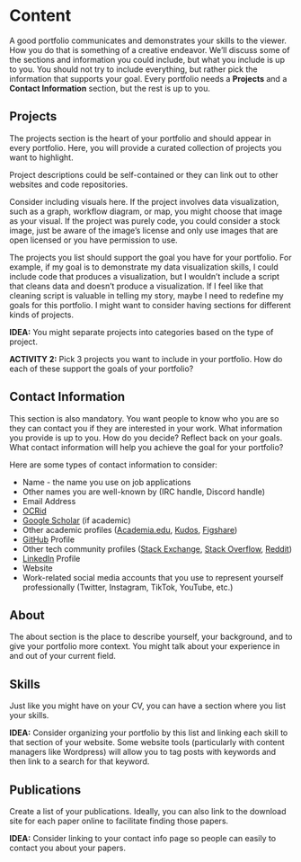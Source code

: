# Content

A good portfolio communicates and demonstrates your skills to the viewer. How you do that is something of a creative endeavor. We'll discuss some of the sections and information you could include, but what you include is up to you. You should not try to include everything, but rather pick the information that supports your goal. Every portfolio needs a **Projects** and a **Contact Information** section, but the rest is up to you.

## Projects
The projects section is the heart of your portfolio and should appear in every portfolio. Here, you will provide a curated collection of projects you want to highlight. 

Project descriptions could be self-contained or they can link out to other websites and code repositories.

Consider including visuals here. If the project involves data visualization, such as a graph, workflow diagram, or map, you might choose that image as your visual. If the project was purely code, you could consider a stock image, just be aware of the image's license and only use images that are open licensed or you have permission to use.

The projects you list should support the goal you have for your portfolio. For example, if my goal is to demonstrate my data visualization skills, I could include code that produces a visualization, but I wouldn't include a script that cleans data and doesn't produce a visualization. If I feel like that cleaning script is valuable in telling my story, maybe I need to redefine my goals for this portfolio. I might want to consider having sections for different kinds of projects.

**IDEA:** You might separate projects into categories based on the type of project.


**ACTIVITY 2:** Pick 3 projects you want to include in your portfolio. How do each of these support the goals of your portfolio?



## Contact Information
This section is also mandatory. You want people to know who you are so they can contact you if they are interested in your work. What information you provide is up to you. How do you decide? Reflect back on your goals. What contact information will help you achieve the goal for your portfolio?

Here are some types of contact information to consider:

* Name - the name you use on job applications 
* Other names you are well-known by (IRC handle, Discord handle)
* Email Address
* [OCRid](https://orcid.org/)
* [Google Scholar](https://scholar.google.com/) (if academic)
* Other academic profiles ([Academia.edu](https://www.academia.edu/), [Kudos](https://www.growkudos.com/), [Figshare](https://figshare.com/))
* [GitHub](https://github.com/) Profile
* Other tech community profiles ([Stack Exchange](https://stackexchange.com/), [Stack Overflow](https://stackoverflow.com/), [Reddit](https://www.reddit.com/))
* [LinkedIn](https://www.linkedin.com) Profile
* Website
* Work-related social media accounts that you use to represent yourself professionally (Twitter, Instagram, TikTok, YouTube, etc.)


## About

The about section is the place to describe yourself, your background, and to give your portfolio more context. You might talk about your experience in and out of your current field.

## Skills

Just like you might have on your CV, you can have a section where you list your skills.

**IDEA:** Consider organizing your portfolio by this list and linking each skill to that section of your website. Some website tools (particularly with content managers like Wordpress) will allow you to tag posts with keywords and then link to a search for that keyword.

## Publications

Create a list of your publications. Ideally, you can also link to the download site for each paper online to facilitate finding those papers. 

**IDEA:** Consider linking to your contact info page so people can easily to contact you about your papers.



